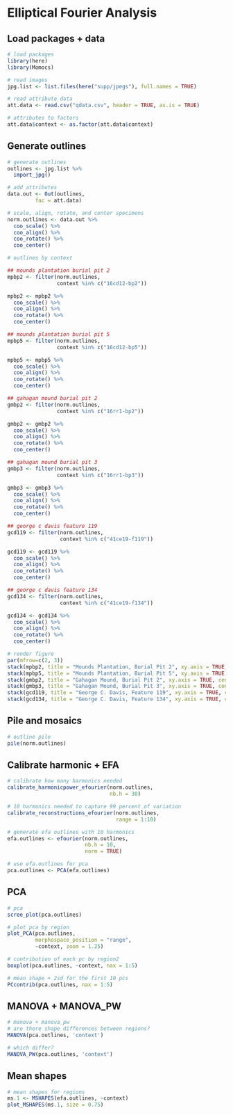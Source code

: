 # Elliptical Fourier Analysis

## Load packages + data

```r
# load packages
library(here)
library(Momocs)

# read images
jpg.list <- list.files(here("supp/jpegs"), full.names = TRUE)

# read attribute data
att.data <- read.csv("qdata.csv", header = TRUE, as.is = TRUE)

# attributes to factors
att.data$context <- as.factor(att.data$context)
```

## Generate outlines

```r
# generate outlines
outlines <- jpg.list %>%
  import_jpg()

# add attributes
data.out <- Out(outlines, 
         fac = att.data)

# scale, align, rotate, and center specimens
norm.outlines <- data.out %>% 
  coo_scale() %>%
  coo_align() %>% 
  coo_rotate() %>% 
  coo_center()

# outlines by context

## mounds plantation burial pit 2
mpbp2 <- filter(norm.outlines, 
                context %in% c("16cd12-bp2"))

mpbp2 <- mpbp2 %>% 
  coo_scale() %>%
  coo_align() %>%
  coo_rotate() %>% 
  coo_center()

## mounds plantation burial pit 5
mpbp5 <- filter(norm.outlines, 
                context %in% c("16cd12-bp5"))

mpbp5 <- mpbp5 %>% 
  coo_scale() %>%
  coo_align() %>%
  coo_rotate() %>% 
  coo_center()

## gahagan mound burial pit 2
gmbp2 <- filter(norm.outlines, 
                context %in% c("16rr1-bp2"))

gmbp2 <- gmbp2 %>% 
  coo_scale() %>%
  coo_align() %>%
  coo_rotate() %>% 
  coo_center()

## gahagan mound burial pit 3
gmbp3 <- filter(norm.outlines, 
                context %in% c("16rr1-bp3"))

gmbp3 <- gmbp3 %>% 
  coo_scale() %>%
  coo_align() %>%
  coo_rotate() %>% 
  coo_center()

## george c davis feature 119
gcd119 <- filter(norm.outlines, 
                 context %in% c("41ce19-f119"))

gcd119 <- gcd119 %>% 
  coo_scale() %>%
  coo_align() %>%
  coo_rotate() %>% 
  coo_center()

## george c davis feature 134
gcd134 <- filter(norm.outlines, 
                 context %in% c("41ce19-f134"))

gcd134 <- gcd134 %>% 
  coo_scale() %>%
  coo_align() %>%
  coo_rotate() %>% 
  coo_center()

# render figure
par(mfrow=c(2, 3))
stack(mpbp2, title = "Mounds Plantation, Burial Pit 2", xy.axis = TRUE, centroid = FALSE)
stack(mpbp5, title = "Mounds Plantation, Burial Pit 5", xy.axis = TRUE, centroid = FALSE)
stack(gmbp2, title = "Gahagan Mound, Burial Pit 2", xy.axis = TRUE, centroid = FALSE)
stack(gmbp3, title = "Gahagan Mound, Burial Pit 3", xy.axis = TRUE, centroid = FALSE)
stack(gcd119, title = "George C. Davis, Feature 119", xy.axis = TRUE, centroid = FALSE)
stack(gcd134, title = "George C. Davis, Feature 134", xy.axis = TRUE, centroid = FALSE)
```

## Pile and mosaics

```r
# outline pile
pile(norm.outlines)
```

## Calibrate harmonic + EFA

```r
# calibrate how many harmonics needed
calibrate_harmonicpower_efourier(norm.outlines, 
                                 nb.h = 30)

# 10 harmonics needed to capture 99 percent of variation
calibrate_reconstructions_efourier(norm.outlines, 
                                   range = 1:10)

# generate efa outlines with 10 harmonics
efa.outlines <- efourier(norm.outlines, 
                         nb.h = 10, 
                         norm = TRUE)

# use efa.outlines for pca
pca.outlines <- PCA(efa.outlines)
```

## PCA

```r
# pca 
scree_plot(pca.outlines)

# plot pca by region
plot_PCA(pca.outlines, 
         morphospace_position = "range",
         ~context, zoom = 1.25)

# contribution of each pc by region2
boxplot(pca.outlines, ~context, nax = 1:5)

# mean shape + 2sd for the first 10 pcs
PCcontrib(pca.outlines, nax = 1:5)
```

## MANOVA + MANOVA_PW

```r
# manova + manova_pw
# are there shape differences between regions?
MANOVA(pca.outlines, 'context')

# which differ?
MANOVA_PW(pca.outlines, 'context')
```

## Mean shapes

```r
# mean shapes for regions
ms.1 <- MSHAPES(efa.outlines, ~context)
plot_MSHAPES(ms.1, size = 0.75)
```
